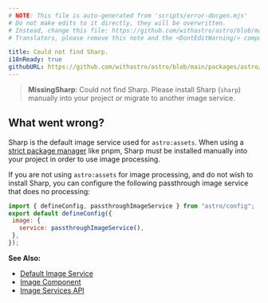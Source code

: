 ```yaml
---
# NOTE: This file is auto-generated from 'scripts/error-docgen.mjs'
# Do not make edits to it directly, they will be overwritten.
# Instead, change this file: https://github.com/withastro/astro/blob/main/packages/astro/src/core/errors/errors-data.ts
# Translators, please remove this note and the <DontEditWarning/> component.

title: Could not find Sharp.
i18nReady: true
githubURL: https://github.com/withastro/astro/blob/main/packages/astro/src/core/errors/errors-data.ts
---
```


<DontEditWarning />


> **MissingSharp**: Could not find Sharp. Please install Sharp (`sharp`) manually into your project or migrate to another image service.

## What went wrong?
Sharp is the default image service used for `astro:assets`. When using a [strict package manager](https://pnpm.io/pnpm-vs-npm#npms-flat-tree) like pnpm, Sharp must be installed manually into your project in order to use image processing.

If you are not using `astro:assets` for image processing, and do not wish to install Sharp, you can configure the following passthrough image service that does no processing:

```js
import { defineConfig, passthroughImageService } from "astro/config";
export default defineConfig({
 image: {
   service: passthroughImageService(),
 },
});
```

**See Also:**
-  [Default Image Service](/en/guides/images/#default-image-service)
-  [Image Component](/en/guides/images/#image-)
-  [Image Services API](/en/reference/image-service-reference/)


